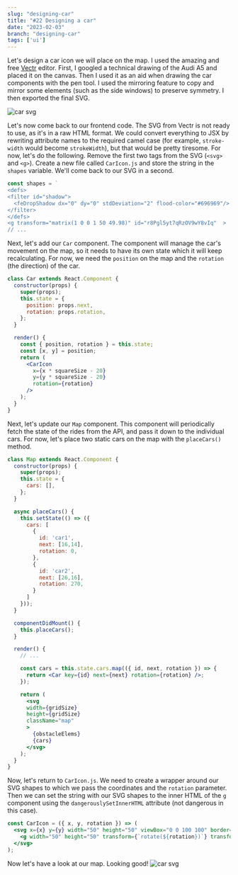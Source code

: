 ```yaml
---
slug: "designing-car"
title: "#22 Designing a car"
date: "2023-02-03"
branch: "designing-car"
tags: ['ui']
---
```

Let's design a car icon we will place on the map. I used the amazing and free [Vectr](https://vectr.com/) editor. First, I googled a technical drawing of the Audi A5 and placed it on the canvas. Then I used it as an aid when drawing the car components with the pen tool. I used the mirroring feature to copy and mirror some elements (such as the side windows) to preserve symmetry. I then exported the final SVG.

![car svg](./img-1.png)

Let's now come back to our frontend code. The SVG from Vectr is not ready to use, as it's in a raw HTML format. We could convert everything to JSX by rewriting attribute names to the required camel case (for example, `stroke-width` would become `strokeWidth`), but that would be pretty tiresome. For now, let's do the following. Remove the first two tags from the SVG (`<svg>` and `<g>`). Create a new file called `CarIcon.js` and store the string in the `shapes` variable. We'll come back to our SVG in a second.
```js
const shapes = `
<defs>
<filter id="shadow">
  <feDropShadow dx="0" dy="0" stdDeviation="2" flood-color="#696969"/>
</filter>
</defs>
<g transform="matrix(1 0 0 1 50 49.98)" id="r8Pgl5yt7qRzOV9wY8vIq"  >
// ...
```

Next, let's add our `Car` component. The component will manage the car's movement on the map, so it needs to have its own state which it will keep recalculating. For now, we need the `position` on the map and the `rotation` (the direction) of the car.
```jsx
class Car extends React.Component {
  constructor(props) {
    super(props);
    this.state = {
      position: props.next,
      rotation: props.rotation,
    };
  }

  render() {
    const { position, rotation } = this.state;
    const [x, y] = position;
    return (
      <CarIcon
        x={x * squareSize - 20}
        y={y * squareSize - 20}
        rotation={rotation}
      />
    );
  }
}
```
Next, let's update our `Map` component. This component will periodically fetch the state of the rides from the API, and pass it down to the individual cars. For now, let's place two static cars on the map with the `placeCars()` method.
```jsx
class Map extends React.Component {
  constructor(props) {
    super(props);
    this.state = {
      cars: [],
    };
  }

  async placeCars() {
    this.setState(() => ({
      cars: [
        {
          id: 'car1',
          next: [16,14],
          rotation: 0,
        },
        {
          id: 'car2',
          next: [26,16],
          rotation: 270,
        }
      ]
    }));
  }

  componentDidMount() {
    this.placeCars();
  }

  render() {
    // ...

    const cars = this.state.cars.map(({ id, next, rotation }) => {
      return <Car key={id} next={next} rotation={rotation} />;
    });

    return (
      <svg
      width={gridSize}
      height={gridSize}
      className="map"
      >
        {obstacleElems}
        {cars}
      </svg>
    );
  }
}
```

Now, let's return to `CarIcon.js`. We need to create a wrapper around our SVG shapes to which we pass the coordinates and the `rotation` parameter. Then we can set the string with our SVG shapes to the inner HTML of the `g` component using the `dangerouslySetInnerHTML` attribute (not dangerous in this case).
```jsx
const CarIcon = ({ x, y, rotation }) => (
  <svg x={x} y={y} width="50" height="50" viewBox="0 0 100 100" border="solid 10px black">
    <g width="50" height="50" transform={`rotate(${rotation})`} transform-origin="50px 50px" dangerouslySetInnerHTML={{ __html: shapes }} />
  </svg>
);
```

Now let's have a look at our map. Looking good!
![car svg](./img-2.png)